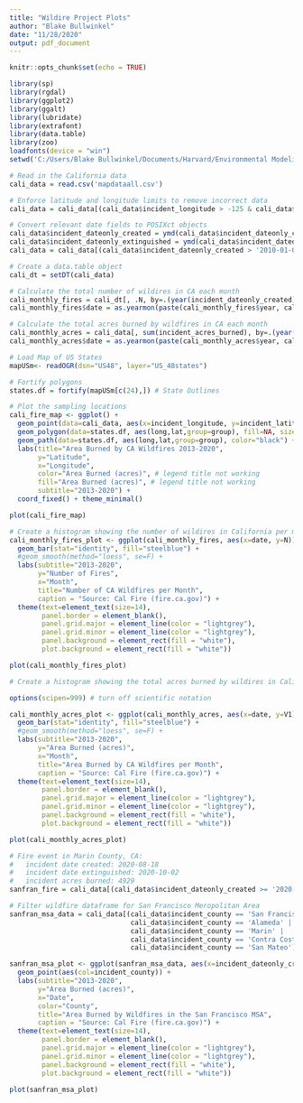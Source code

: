 ```yaml
---
title: "Wildire Project Plots"
author: "Blake Bullwinkel"
date: "11/28/2020"
output: pdf_document
---
```


```r
knitr::opts_chunk$set(echo = TRUE)
```

```r
library(sp)
library(rgdal)
library(ggplot2)
library(ggalt)
library(lubridate)
library(extrafont)
library(data.table)
library(zoo)
loadfonts(device = "win")
setwd('C:/Users/Blake Bullwinkel/Documents/Harvard/Environmental Modeling/Final Project')
```

```r
# Read in the California data
cali_data = read.csv('mapdataall.csv')

# Enforce latitude and longitude limits to remove incorrect data
cali_data = cali_data[(cali_data$incident_longitude > -125 & cali_data$incident_longitude < -115 & cali_data$incident_latitude > 32 & cali_data$incident_latitude < 44),]

# Convert relevant date fields to POSIXct objects
cali_data$incident_dateonly_created = ymd(cali_data$incident_dateonly_created)
cali_data$incident_dateonly_extinguished = ymd(cali_data$incident_dateonly_extinguished)
cali_data = cali_data[(cali_data$incident_dateonly_created > '2010-01-01'),]

# Create a data.table object
cali_dt = setDT(cali_data)

# Calculate the total number of wildires in CA each month
cali_monthly_fires = cali_dt[, .N, by=.(year(incident_dateonly_created), month(incident_dateonly_created))]
cali_monthly_fires$date = as.yearmon(paste(cali_monthly_fires$year, cali_monthly_fires$month), "%Y %m")

# Calculate the total acres burned by wildfires in CA each month
cali_monthly_acres = cali_data[, sum(incident_acres_burned), by=.(year(incident_dateonly_created), month(incident_dateonly_created))]
cali_monthly_acres$date = as.yearmon(paste(cali_monthly_acres$year, cali_monthly_acres$month), "%Y %m")
```

```r
# Load Map of US States
mapUSm<- readOGR(dsn="US48", layer="US_48states")  

# Fortify polygons
states.df = fortify(mapUSm[c(24),]) # State Outlines

# Plot the sampling locations
cali_fire_map <- ggplot() + 
  geom_point(data=cali_data, aes(x=incident_longitude, y=incident_latitude, size=incident_acres_burned), color="red", alpha=0.2, pch=16) +
  geom_polygon(data=states.df, aes(long,lat,group=group), fill=NA, size=.5) +
  geom_path(data=states.df, aes(long,lat,group=group), color="black") +
  labs(title="Area Burned by CA Wildfires 2013-2020",
       y="Latitude", 
       x="Longitude", 
       color="Area Burned (acres)", # legend title not working
       fill="Area Burned (acres)", # legend title not working
       subtitle="2013-2020") +
  coord_fixed() + theme_minimal()

plot(cali_fire_map)
```


```r
# Create a histogram showing the number of wildires in California per month from 2013-2020
cali_monthly_fires_plot <- ggplot(cali_monthly_fires, aes(x=date, y=N)) + 
  geom_bar(stat="identity", fill="steelblue") + 
  #geom_smooth(method="loess", se=F) + 
  labs(subtitle="2013-2020", 
       y="Number of Fires", 
       x="Month", 
       title="Number of CA Wildfires per Month", 
       caption = "Source: Cal Fire (fire.ca.gov)") +
  theme(text=element_text(size=14), 
        panel.border = element_blank(),
        panel.grid.major = element_line(color = "lightgrey"),
        panel.grid.minor = element_line(color = "lightgrey"),
        panel.background = element_rect(fill = "white"),
        plot.background = element_rect(fill = "white"))

plot(cali_monthly_fires_plot)
```

```r
# Create a histogram showing the total acres burned by wildires in California per month from 2013-2020

options(scipen=999) # turn off scientific notation

cali_monthly_acres_plot <- ggplot(cali_monthly_acres, aes(x=date, y=V1)) + 
  geom_bar(stat="identity", fill="steelblue") + 
  #geom_smooth(method="loess", se=F) + 
  labs(subtitle="2013-2020", 
       y="Area Burned (acres)", 
       x="Month", 
       title="Area Burned by CA Wildfires per Month", 
       caption = "Source: Cal Fire (fire.ca.gov)") +
  theme(text=element_text(size=14), 
        panel.border = element_blank(),
        panel.grid.major = element_line(color = "lightgrey"),
        panel.grid.minor = element_line(color = "lightgrey"),
        panel.background = element_rect(fill = "white"),
        plot.background = element_rect(fill = "white"))

plot(cali_monthly_acres_plot)
```

```r
# Fire event in Marin County, CA:
#   incident date created: 2020-08-18
#   incident date extinguished: 2020-10-02
#   incident acres burned: 4929
sanfran_fire = cali_data[(cali_data$incident_dateonly_created >= '2020-08-01') & (cali_data$incident_dateonly_created <= '2020-10-07') & (cali_data$incident_county == 'Marin'),]

# Filter wildfire dataframe for San Francisco Meropolitan Area
sanfran_msa_data = cali_data[(cali_data$incident_county == 'San Francisco' |
                              cali_data$incident_county == 'Alameda' |
                              cali_data$incident_county == 'Marin' |
                              cali_data$incident_county == 'Contra Costa' |
                              cali_data$incident_county == 'San Mateo'),]
```

```r
sanfran_msa_plot <- ggplot(sanfran_msa_data, aes(x=incident_dateonly_created, y=incident_acres_burned)) + 
  geom_point(aes(col=incident_county)) + 
  labs(subtitle="2013-2020", 
       y="Area Burned (acres)", 
       x="Date",
       color="County",
       title="Area Burned by Wildfires in the San Francisco MSA", 
       caption = "Source: Cal Fire (fire.ca.gov)") +
  theme(text=element_text(size=14), 
        panel.border = element_blank(),
        panel.grid.major = element_line(color = "lightgrey"),
        panel.grid.minor = element_line(color = "lightgrey"),
        panel.background = element_rect(fill = "white"),
        plot.background = element_rect(fill = "white"))

plot(sanfran_msa_plot)
```




